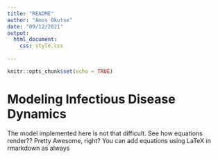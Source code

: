 ```yaml
---
title: "README"
author: "Amos Okutse"
date: "09/12/2021"
output:
  html_document:
    css: style.css
    
---
```


```r
knitr::opts_chunk$set(echo = TRUE)
```

# Modeling Infectious Disease Dynamics
The model implemented here is not that difficult. See how equations render?? Pretty Awesome, right? You can add equations using LaTeX in rmarkdown as always

\begin{equation}
y=m+x
\end{equation}

